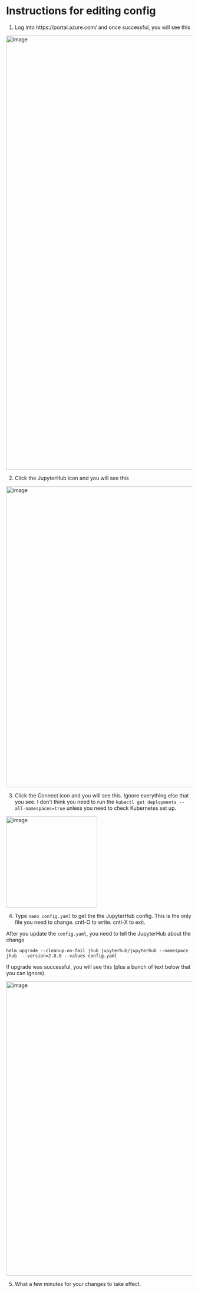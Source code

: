 # Instructions for editing config

1. Log into https://portal.azure.com/ and once successful, you will see this

<img width="1176" alt="image" src="https://github.com/nmfs-opensci/nmfs-jhub/assets/2545978/bcd44875-a5bc-49e0-b047-638b7747c1ae">

2. Click the JupyterHub icon and you will see this

<img width="815" alt="image" src="https://github.com/nmfs-opensci/nmfs-jhub/assets/2545978/99c0cac0-7e65-444a-8b95-b0377db1ec4a">

3. Click the Connect icon and you will see this. Ignore everything else that you see. I don't think you need to run the `kubectl get deployments --all-namespaces=true` unless you need to check Kubernetes set up.

<img width="247" alt="image" src="https://github.com/nmfs-opensci/nmfs-jhub/assets/2545978/686f64b0-f5ef-47b7-addd-0f8ddbc0455c">

4. Type `nano config.yaml` to get the the JupyterHub config. This is the only file you need to change. cntl-O to write. cntl-X to exit.

After you update the `config.yaml`, you need to tell the JupyterHub about the change

```
helm upgrade --cleanup-on-fail jhub jupyterhub/jupyterhub --namespace jhub  --version=2.0.0 --values config.yaml
```

If upgrade was successful, you will see this (plus a bunch of text below that you can ignore).

<img width="797" alt="image" src="https://github.com/nmfs-opensci/nmfs-jhub/assets/2545978/d632c4ed-e9a0-49df-b0a3-433a2778bb03">

5. What a few minutes for your changes to take effect.
